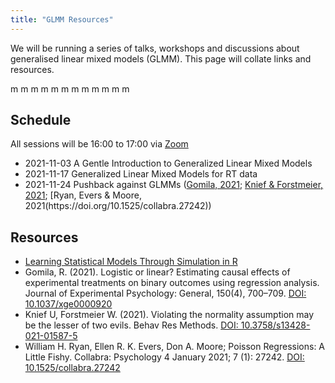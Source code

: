 ```yaml
---
title: "GLMM Resources"
---
```


We will be running a series of talks, workshops and discussions about generalised linear mixed models (GLMM). This page will collate links and resources.

<span class="red mm">m</span>
<span class="orange mm">m</span>
<span class="yellow mm">m</span>
<span class="green mm">m</span>
<span class="blue mm">m</span>
<span class="brown mm">m</span>
<span class="red mm">m</span>
<span class="orange mm">m</span>
<span class="yellow mm">m</span>
<span class="green mm">m</span>
<span class="blue mm">m</span>
<span class="brown mm">m</span>

## Schedule

All sessions will be 16:00 to 17:00 via [Zoom](https://uofglasgow.zoom.us/j/94098494960)

* 2021-11-03 A Gentle Introduction to Generalized Linear Mixed Models
* 2021-11-17 Generalized Linear Mixed Models for RT data
* 2021-11-24 Pushback against GLMMs ([Gomila, 2021](https://doi.org/10.1037/xge0000920); [Knief & Forstmeier, 2021](https://doi.org/10.3758/s13428-021-01587-5); [Ryan, Evers & Moore, 2021(https://doi.org/10.1525/collabra.27242))

## Resources

* [Learning Statistical Models Through Simulation in R](https://psyteachr.github.io/stat-models-v1/)
* Gomila, R. (2021). Logistic or linear? Estimating causal effects of experimental treatments on binary outcomes using regression analysis. Journal of Experimental Psychology: General, 150(4), 700–709. [DOI: 10.1037/xge0000920](https://doi.org/10.1037/xge0000920)
* Knief U, Forstmeier W. (2021). Violating the normality assumption may be the lesser of two evils. Behav Res Methods. [DOI: 10.3758/s13428-021-01587-5](https://doi.org/10.3758/s13428-021-01587-5)
* William H. Ryan, Ellen R. K. Evers, Don A. Moore; Poisson Regressions: A Little Fishy. Collabra: Psychology 4 January 2021; 7 (1): 27242. [DOI: 10.1525/collabra.27242](https://doi.org/10.1525/collabra.27242)
